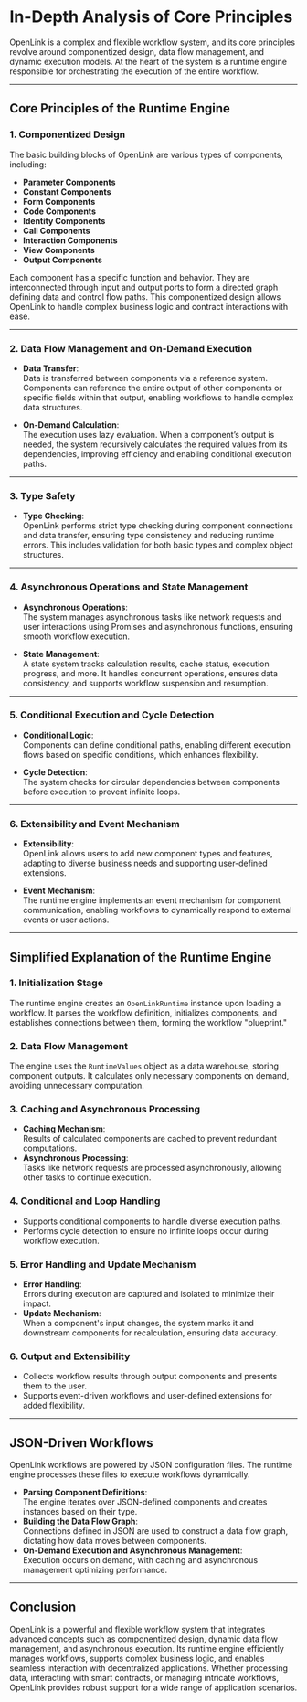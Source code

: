 # **In-Depth Analysis of Core Principles**

OpenLink is a complex and flexible workflow system, and its core principles revolve around componentized design, data flow management, and dynamic execution models. At the heart of the system is a runtime engine responsible for orchestrating the execution of the entire workflow.

---

## **Core Principles of the Runtime Engine**

### **1. Componentized Design**
The basic building blocks of OpenLink are various types of components, including:
- **Parameter Components**
- **Constant Components**
- **Form Components**
- **Code Components**
- **Identity Components**
- **Call Components**
- **Interaction Components**
- **View Components**
- **Output Components**

Each component has a specific function and behavior. They are interconnected through input and output ports to form a directed graph defining data and control flow paths. This componentized design allows OpenLink to handle complex business logic and contract interactions with ease.

---

### **2. Data Flow Management and On-Demand Execution**
- **Data Transfer**:  
  Data is transferred between components via a reference system. Components can reference the entire output of other components or specific fields within that output, enabling workflows to handle complex data structures.

- **On-Demand Calculation**:  
  The execution uses lazy evaluation. When a component’s output is needed, the system recursively calculates the required values from its dependencies, improving efficiency and enabling conditional execution paths.

---

### **3. Type Safety**
- **Type Checking**:  
  OpenLink performs strict type checking during component connections and data transfer, ensuring type consistency and reducing runtime errors. This includes validation for both basic types and complex object structures.

---

### **4. Asynchronous Operations and State Management**
- **Asynchronous Operations**:  
  The system manages asynchronous tasks like network requests and user interactions using Promises and asynchronous functions, ensuring smooth workflow execution.

- **State Management**:  
  A state system tracks calculation results, cache status, execution progress, and more. It handles concurrent operations, ensures data consistency, and supports workflow suspension and resumption.

---

### **5. Conditional Execution and Cycle Detection**
- **Conditional Logic**:  
  Components can define conditional paths, enabling different execution flows based on specific conditions, which enhances flexibility.

- **Cycle Detection**:  
  The system checks for circular dependencies between components before execution to prevent infinite loops.

---

### **6. Extensibility and Event Mechanism**
- **Extensibility**:  
  OpenLink allows users to add new component types and features, adapting to diverse business needs and supporting user-defined extensions.

- **Event Mechanism**:  
  The runtime engine implements an event mechanism for component communication, enabling workflows to dynamically respond to external events or user actions.

---

## **Simplified Explanation of the Runtime Engine**

### **1. Initialization Stage**
The runtime engine creates an `OpenLinkRuntime` instance upon loading a workflow. It parses the workflow definition, initializes components, and establishes connections between them, forming the workflow "blueprint."

### **2. Data Flow Management**
The engine uses the `RuntimeValues` object as a data warehouse, storing component outputs. It calculates only necessary components on demand, avoiding unnecessary computation.

### **3. Caching and Asynchronous Processing**
- **Caching Mechanism**:  
  Results of calculated components are cached to prevent redundant computations.  
- **Asynchronous Processing**:  
  Tasks like network requests are processed asynchronously, allowing other tasks to continue execution.

### **4. Conditional and Loop Handling**
- Supports conditional components to handle diverse execution paths.  
- Performs cycle detection to ensure no infinite loops occur during workflow execution.

### **5. Error Handling and Update Mechanism**
- **Error Handling**:  
  Errors during execution are captured and isolated to minimize their impact.  
- **Update Mechanism**:  
  When a component's input changes, the system marks it and downstream components for recalculation, ensuring data accuracy.

### **6. Output and Extensibility**
- Collects workflow results through output components and presents them to the user.  
- Supports event-driven workflows and user-defined extensions for added flexibility.

---

## **JSON-Driven Workflows**

OpenLink workflows are powered by JSON configuration files. The runtime engine processes these files to execute workflows dynamically.

- **Parsing Component Definitions**:  
  The engine iterates over JSON-defined components and creates instances based on their type.  
- **Building the Data Flow Graph**:  
  Connections defined in JSON are used to construct a data flow graph, dictating how data moves between components.  
- **On-Demand Execution and Asynchronous Management**:  
  Execution occurs on demand, with caching and asynchronous management optimizing performance.

---

## **Conclusion**

OpenLink is a powerful and flexible workflow system that integrates advanced concepts such as componentized design, dynamic data flow management, and asynchronous execution. Its runtime engine efficiently manages workflows, supports complex business logic, and enables seamless interaction with decentralized applications. Whether processing data, interacting with smart contracts, or managing intricate workflows, OpenLink provides robust support for a wide range of application scenarios.